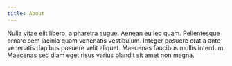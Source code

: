 ```yaml
---
title: About
---
```


Nulla vitae elit libero, a pharetra augue. Aenean eu leo quam. Pellentesque ornare sem lacinia quam venenatis vestibulum. Integer posuere erat a ante venenatis dapibus posuere velit aliquet. Maecenas faucibus mollis interdum. Maecenas sed diam eget risus varius blandit sit amet non magna.

<CaptionedImage imgUrl="https://res.cloudinary.com/forestry-demo/image/upload/v1698283915/Random/tina-eat-your-food.jpg" caption="Tina, eat. Eat the food!" alt="Napoleon Dynamite Feeding Llama" />
